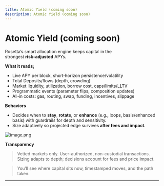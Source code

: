 ```yaml
---
title: Atomic Yield (coming soon)
description: Atomic Yield (coming soon)
---
```


# Atomic Yield (coming soon)

Rosetta’s smart allocation engine keeps capital in the strongest **risk‑adjusted** APYs.

**What it reads;**

- Live APY per block, short‑horizon persistence/volatility
- Total Deposits/flows (depth, crowding)
- Market liquidity, utilization, borrow cost, caps/limits/LLTV
- Programmatic events (parameter flips, composition updates)
- All‑in costs: gas, routing, swap, funding, incentives, slippage

**Behaviors**

- Decides when to **stay**, **rotate**, or **enhance** (e.g., loops, basis/enhanced basis) with guardrails for depth and sensitivity.
- Size adaptively so projected edge survives **after fees and impact**.

![image.png](Rosetta%20Docs%20V2%20263f8d84f17c807e8ea8e5b137457cce/image%201.png)

**Transparency**

> Vetted markets only. User-authorized, non-custodial transactions. Sizing adapts to depth; decisions account for fees and price impact.
> 

> You’ll see where capital sits now, timestamped moves, and the path taken.
> 

---
